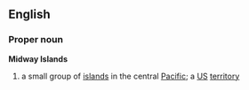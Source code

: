 ==English==
{{wikipedia}}
===Proper noun===
'''Midway Islands'''
#a small group of [[island]]s in the central [[Pacific]]; a [[US]] [[territory]]